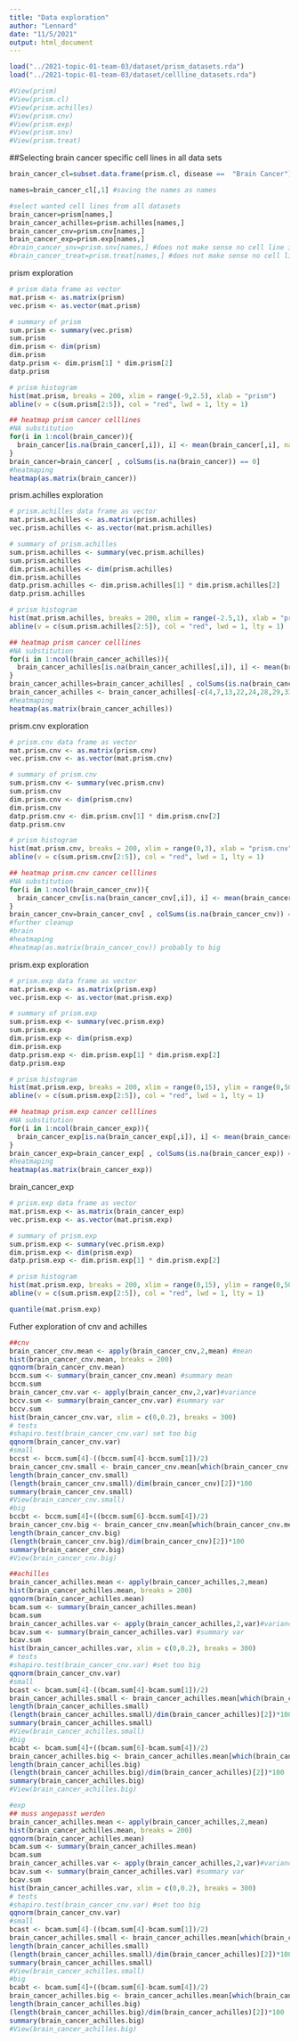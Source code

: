 ```yaml
---
title: "Data exploration"
author: "Lennard"
date: "11/5/2021"
output: html_document
---
```

``` r
load("../2021-topic-01-team-03/dataset/prism_datasets.rda")
load("../2021-topic-01-team-03/dataset/cellline_datasets.rda")
```

```r
#View(prism)
#View(prism.cl)
#View(prism.achilles)
#View(prism.cnv)
#View(prism.exp)
#View(prism.snv)
#View(prism.treat)
```


##Selecting brain cancer specific cell lines in all data sets
```r
brain_cancer_cl=subset.data.frame(prism.cl, disease == 	"Brain Cancer") #identify the brain cancer cell lines' names

names=brain_cancer_cl[,1] #saving the names as names

#select wanted cell lines from all datasets
brain_cancer=prism[names,]
brain_cancer_achilles=prism.achilles[names,]
brain_cancer_cnv=prism.cnv[names,]
brain_cancer_exp=prism.exp[names,]
#brain_cancer_snv=prism.snv[names,] #does not make sense no cell line info, other type of filtering required
#brain_cancer_treat=prism.treat[names,] #does not make sense no cell line info, other type of filtering required
```

prism exploration

```r
# prism data frame as vector
mat.prism <- as.matrix(prism)
vec.prism <- as.vector(mat.prism)
```


```r
# summary of prism 
sum.prism <- summary(vec.prism)
sum.prism
dim.prism <- dim(prism)
dim.prism
datp.prism <- dim.prism[1] * dim.prism[2]
datp.prism

# prism histogram
hist(mat.prism, breaks = 200, xlim = range(-9,2.5), xlab = "prism")
abline(v = c(sum.prism[2:5]), col = "red", lwd = 1, lty = 1)

## heatmap prism cancer celllines
#NA substitution
for(i in 1:ncol(brain_cancer)){
  brain_cancer[is.na(brain_cancer[,i]), i] <- mean(brain_cancer[,i], na.rm = TRUE)
}
brain_cancer=brain_cancer[ , colSums(is.na(brain_cancer)) == 0]
#heatmaping
heatmap(as.matrix(brain_cancer))
```


prism.achilles exploration

```r
# prism.achilles data frame as vector
mat.prism.achilles <- as.matrix(prism.achilles)
vec.prism.achilles <- as.vector(mat.prism.achilles)
```

```r
# summary of prism.achilles 
sum.prism.achilles <- summary(vec.prism.achilles)
sum.prism.achilles
dim.prism.achilles <- dim(prism.achilles)
dim.prism.achilles
datp.prism.achilles <- dim.prism.achilles[1] * dim.prism.achilles[2]
datp.prism.achilles

# prism histogram
hist(mat.prism.achilles, breaks = 200, xlim = range(-2.5,1), xlab = "prism.achilles")
abline(v = c(sum.prism.achilles[2:5]), col = "red", lwd = 1, lty = 1)

## heatmap prism cancer celllines
#NA substitution
for(i in 1:ncol(brain_cancer_achilles)){
  brain_cancer_achilles[is.na(brain_cancer_achilles[,i]), i] <- mean(brain_cancer_achilles[,i], na.rm = TRUE)
}
brain_cancer_achilles=brain_cancer_achilles[ , colSums(is.na(brain_cancer_achilles)) == 0]
brain_cancer_achilles <- brain_cancer_achilles[-c(4,7,13,22,24,28,29,33,34),] # remove missing rows
#heatmaping
heatmap(as.matrix(brain_cancer_achilles))
```

prism.cnv exploration

```r
# prism.cnv data frame as vector
mat.prism.cnv <- as.matrix(prism.cnv)
vec.prism.cnv <- as.vector(mat.prism.cnv)
```

```r
# summary of prism.cnv
sum.prism.cnv <- summary(vec.prism.cnv)
sum.prism.cnv
dim.prism.cnv <- dim(prism.cnv)
dim.prism.cnv
datp.prism.cnv <- dim.prism.cnv[1] * dim.prism.cnv[2]
datp.prism.cnv

# prism histogram
hist(mat.prism.cnv, breaks = 200, xlim = range(0,3), xlab = "prism.cnv")
abline(v = c(sum.prism.cnv[2:5]), col = "red", lwd = 1, lty = 1)

## heatmap prism.cnv cancer celllines
#NA substitution
for(i in 1:ncol(brain_cancer_cnv)){
  brain_cancer_cnv[is.na(brain_cancer_cnv[,i]), i] <- mean(brain_cancer_cnv[,i], na.rm = TRUE)
}
brain_cancer_cnv=brain_cancer_cnv[ , colSums(is.na(brain_cancer_cnv)) == 0]
#further cleanup
#brain
#heatmaping
#heatmap(as.matrix(brain_cancer_cnv)) probably to big
```


prism.exp exploration

```r
# prism.exp data frame as vector
mat.prism.exp <- as.matrix(prism.exp)
vec.prism.exp <- as.vector(mat.prism.exp)
```

```r
# summary of prism.exp
sum.prism.exp <- summary(vec.prism.exp)
sum.prism.exp
dim.prism.exp <- dim(prism.exp)
dim.prism.exp
datp.prism.exp <- dim.prism.exp[1] * dim.prism.exp[2]
datp.prism.exp

# prism histogram
hist(mat.prism.exp, breaks = 200, xlim = range(0,15), ylim = range(0,500000), xlab = "prism.exp")
abline(v = c(sum.prism.exp[2:5]), col = "red", lwd = 1, lty = 1)

## heatmap prism.exp cancer celllines
#NA substitution
for(i in 1:ncol(brain_cancer_exp)){
  brain_cancer_exp[is.na(brain_cancer_exp[,i]), i] <- mean(brain_cancer_exp[,i], na.rm = TRUE)
}
brain_cancer_exp=brain_cancer_exp[ , colSums(is.na(brain_cancer_exp)) == 0]
#heatmaping
heatmap(as.matrix(brain_cancer_exp))
```
brain_cancer_exp
```r
# prism.exp data frame as vector
mat.prism.exp <- as.matrix(brain_cancer_exp)
vec.prism.exp <- as.vector(mat.prism.exp)
```

```r
# summary of prism.exp
sum.prism.exp <- summary(vec.prism.exp)
dim.prism.exp <- dim(prism.exp)
datp.prism.exp <- dim.prism.exp[1] * dim.prism.exp[2]

# prism histogram
hist(mat.prism.exp, breaks = 200, xlim = range(0,15), ylim = range(0,50000), xlab = "prism.exp")
abline(v = c(sum.prism.exp[2:5]), col = "red", lwd = 1, lty = 1)

quantile(mat.prism.exp)
```
Futher exploration of cnv and achilles

```r
##cnv
brain_cancer_cnv.mean <- apply(brain_cancer_cnv,2,mean) #mean
hist(brain_cancer_cnv.mean, breaks = 200)
qqnorm(brain_cancer_cnv.mean)
bccm.sum <- summary(brain_cancer_cnv.mean) #summary mean
bccm.sum
brain_cancer_cnv.var <- apply(brain_cancer_cnv,2,var)#variance
bccv.sum <- summary(brain_cancer_cnv.var) #summary var
bccv.sum
hist(brain_cancer_cnv.var, xlim = c(0,0.2), breaks = 300)
# tests
#shapiro.test(brain_cancer_cnv.var) set too big
qqnorm(brain_cancer_cnv.var)
#small
bccst <- bccm.sum[4]-((bccm.sum[4]-bccm.sum[1])/2)
brain_cancer_cnv.small <- brain_cancer_cnv.mean[which(brain_cancer_cnv.mean<bccst)]
length(brain_cancer_cnv.small)
(length(brain_cancer_cnv.small)/dim(brain_cancer_cnv)[2])*100
summary(brain_cancer_cnv.small)
#View(brain_cancer_cnv.small)
#big
bccbt <- bccm.sum[4]+((bccm.sum[6]-bccm.sum[4])/2)
brain_cancer_cnv.big <- brain_cancer_cnv.mean[which(brain_cancer_cnv.mean>bccbt)]
length(brain_cancer_cnv.big)
(length(brain_cancer_cnv.big)/dim(brain_cancer_cnv)[2])*100
summary(brain_cancer_cnv.big)
#View(brain_cancer_cnv.big)
```

```r
##achilles
brain_cancer_achilles.mean <- apply(brain_cancer_achilles,2,mean)
hist(brain_cancer_achilles.mean, breaks = 200)
qqnorm(brain_cancer_achilles.mean)
bcam.sum <- summary(brain_cancer_achilles.mean)
bcam.sum
brain_cancer_achilles.var <- apply(brain_cancer_achilles,2,var)#variance
bcav.sum <- summary(brain_cancer_achilles.var) #summary var
bcav.sum
hist(brain_cancer_achilles.var, xlim = c(0,0.2), breaks = 300)
# tests
#shapiro.test(brain_cancer_cnv.var) #set too big
qqnorm(brain_cancer_cnv.var)
#small
bcast <- bcam.sum[4]-((bcam.sum[4]-bcam.sum[1])/2)
brain_cancer_achilles.small <- brain_cancer_achilles.mean[which(brain_cancer_achilles.mean<bcast)]
length(brain_cancer_achilles.small)
(length(brain_cancer_achilles.small)/dim(brain_cancer_achilles)[2])*100
summary(brain_cancer_achilles.small)
#View(brain_cancer_achilles.small)
#big
bcabt <- bcam.sum[4]+((bcam.sum[6]-bcam.sum[4])/2)
brain_cancer_achilles.big <- brain_cancer_achilles.mean[which(brain_cancer_achilles.mean>bcabt)]
length(brain_cancer_achilles.big)
(length(brain_cancer_achilles.big)/dim(brain_cancer_achilles)[2])*100
summary(brain_cancer_achilles.big)
#View(brain_cancer_achilles.big)
```

```r
#exp
## muss angepasst werden
brain_cancer_achilles.mean <- apply(brain_cancer_achilles,2,mean)
hist(brain_cancer_achilles.mean, breaks = 200)
qqnorm(brain_cancer_achilles.mean)
bcam.sum <- summary(brain_cancer_achilles.mean)
bcam.sum
brain_cancer_achilles.var <- apply(brain_cancer_achilles,2,var)#variance
bcav.sum <- summary(brain_cancer_achilles.var) #summary var
bcav.sum
hist(brain_cancer_achilles.var, xlim = c(0,0.2), breaks = 300)
# tests
#shapiro.test(brain_cancer_cnv.var) #set too big
qqnorm(brain_cancer_cnv.var)
#small
bcast <- bcam.sum[4]-((bcam.sum[4]-bcam.sum[1])/2)
brain_cancer_achilles.small <- brain_cancer_achilles.mean[which(brain_cancer_achilles.mean<bcast)]
length(brain_cancer_achilles.small)
(length(brain_cancer_achilles.small)/dim(brain_cancer_achilles)[2])*100
summary(brain_cancer_achilles.small)
#View(brain_cancer_achilles.small)
#big
bcabt <- bcam.sum[4]+((bcam.sum[6]-bcam.sum[4])/2)
brain_cancer_achilles.big <- brain_cancer_achilles.mean[which(brain_cancer_achilles.mean>bcabt)]
length(brain_cancer_achilles.big)
(length(brain_cancer_achilles.big)/dim(brain_cancer_achilles)[2])*100
summary(brain_cancer_achilles.big)
#View(brain_cancer_achilles.big)
```

